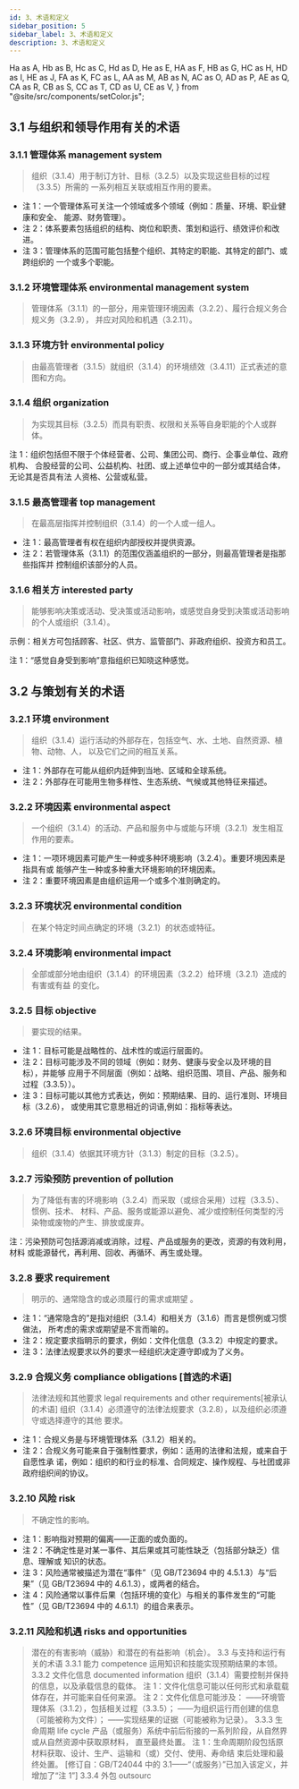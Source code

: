 ```yaml
---
id: 3、术语和定义
sidebar_position: 5
sidebar_label: 3、术语和定义
description: 3、术语和定义
---
```


  Ha as A,
  Hb as B,
  Hc as C,
  Hd as D,
  He as E,
  HA as F,
  HB as G,
  HC as H,
  HD as I,
  HE as J,
  FA as K,
  FC as L,
  AA as M,
  AB as N,
  AC as O,
  AD as P,
  AE as Q,
  CA as R,
  CB as S,
  CC as T,
  CD as U,
  CE as V,
} from "@site/src/components/setColor.js";

## 3.1 与组织和领导作用有关的术语

### 3.1.1 管理体系 management system

> 组织（3.1.4）用于制订方针、目标（3.2.5）以及实现这些目标的过程（3.3.5）所需的
> 一系列相互关联或相互作用的要素。

- 注 1：一个管理体系可关注一个领域或多个领域（例如：质量、环境、职业健康和安全、
  能源、财务管理）。
- 注 2：体系要素包括组织的结构、岗位和职责、策划和运行、绩效评价和改进。
- 注 3：管理体系的范围可能包括整个组织、其特定的职能、其特定的部门、或跨组织的
  一个或多个职能。

### 3.1.2 环境管理体系 environmental management system

> 管理体系（3.1.1）的一部分，用来管理环境因素（3.2.2）、履行合规义务合规义务（3.2.9），
> 并应对风险和机遇（3.2.11）。

### 3.1.3 环境方针 environmental policy

> 由最高管理者（3.1.5）就组织（3.1.4）的环境绩效（3.4.11）正式表述的意图和方向。

### 3.1.4 组织 organization

> 为实现其目标（3.2.5）而具有职责、权限和关系等自身职能的个人或群体。

注 1：组织包括但不限于个体经营者、公司、集团公司、商行、企事业单位、政府机构、
合股经营的公司、公益机构、社团、或上述单位中的一部分或其结合体，无论其是否具有法
人资格、公营或私营。

### 3.1.5 最高管理者 top management

> 在最高层指挥并控制组织（3.1.4）的一个人或一组人。

- 注 1：最高管理者有权在组织内部授权并提供资源。
- 注 2：若管理体系（3.1.1）的范围仅涵盖组织的一部分，则最高管理者是指那些指挥并
  控制组织该部分的人员。

### 3.1.6 相关方 interested party

> 能够影响决策或活动、受决策或活动影响，或感觉自身受到决策或活动影响的个人或组织（3.1.4）。

示例：相关方可包括顾客、社区、供方、监管部门、非政府组织、投资方和员工。

注 1：“感觉自身受到影响”意指组织已知晓这种感觉。

## 3.2 与策划有关的术语

### 3.2.1 环境 environment

> 组织（3.1.4）运行活动的外部存在，包括空气、水、土地、自然资源、植物、动物、人，
> 以及它们之间的相互关系。

- 注 1：外部存在可能从组织内廷伸到当地、区域和全球系统。
- 注 2：外部存在可能用生物多样性、生态系统、气候或其他特征来描述。

### 3.2.2 环境因素 environmental aspect

> 一个组织（3.1.4）的活动、产品和服务中与或能与环境（3.2.1）发生相互作用的要素。

- 注 1：一项环境因素可能产生一种或多种环境影响（3.2.4）。<A>重要环境因素是指具有或
  能够产生一种或多种重大环境影响的环境因素。</A>
- 注 2：重要环境因素是由组织运用一个或多个准则确定的。

### 3.2.3 环境状况 environmental condition

> 在某个特定时间点确定的环境（3.2.1）的状态或特征。

### 3.2.4 环境影响 environmental impact

> 全部或部分地由组织（3.1.4）的环境因素（3.2.2）给环境（3.2.1）造成的有害或有益
> 的变化。

### 3.2.5 目标 objective

> 要实现的结果。

- 注 1：目标可能是战略性的、战术性的或运行层面的。
- 注 2：目标可能涉及不同的领域（例如：财务、健康与安全以及环境的目标），并能够
  应用于不同层面（例如：战略、组织范围、项目、产品、服务和过程（3.3.5））。
- 注 3：目标可能以其他方式表达，例如：预期结果、目的、运行准则、环境目标（3.2.6），
  或使用其它意思相近的词语,例如：指标等表达。

### 3.2.6 环境目标 environmental objective

> 组织（3.1.4）依据其环境方针（3.1.3）制定的目标（3.2.5）。

### 3.2.7 污染预防 prevention of pollution

> 为了降低有害的环境影响（3.2.4）而采取（或综合采用）过程（3.3.5）、惯例、技术、
> 材料、产品、服务或能源以避免、减少或控制任何类型的污染物或废物的产生、排放或废弃。

注：污染预防可包括源消减或消除，过程、产品或服务的更改，资源的有效利用，材料
或能源替代，再利用、回收、再循环、再生或处理。

### 3.2.8 要求 requirement
> 明示的、通常隐含的或必须履行的需求或期望 。
- 注 1：“通常隐含的”是指对组织（3.1.4）和相关方（3.1.6）而言是惯例或习惯做法，
所考虑的需求或期望是不言而喻的。
- 注 2：规定要求指眀示的要求，例如：文件化信息（3.3.2）中规定的要求。
- 注 3：法律法规要求以外的要求一经组织决定遵守即成为了义务。

### 3.2.9 合规义务 compliance obligations [首选的术语]
>法律法规和其他要求 legal requirements and other requirements[被承认的术语]
>组织（3.1.4）必须遵守的法律法规要求（3.2.8），以及组织必须遵守或选择遵守的其他
>要求。
- 注 1：合规义务是与环境管理体系（3.1.2）相关的。
- 注 2：合规义务可能来自于强制性要求，例如：适用的法律和法规，或来自于自愿性承
诺，例如：组织的和行业的标准、合同规定、操作规程、与社团或非政府组织间的协议。
### 3.2.10 风险 risk
>不确定性的影响。
- 注 1：影响指对预期的偏离——正面的或负面的。
- 注 2：不确定性是对某一事件、其后果或其可能性缺乏（包括部分缺乏）信息、理解或
知识的状态。
- 注 3：风险通常被描述为潜在“事件”（见 GB/T23694 中的 4.5.1.3）与“后果”（见 GB/T23694
中的 4.6.1.3），或两者的结合。
- 注 4：风险通常以事件后果（包括环境的变化）与相关的事件发生的“可能性”（见
GB/T23694 中的 4.6.1.1）的组合来表示。
### 3.2.11 风险和机遇 risks and opportunities
> 潜在的有害影响（威胁）和潜在的有益影响（机会）。
3.3 与支持和运行有关的术语
3.3.1
能力 competence
运用知识和技能实现预期结果的本领。
3.3.2
文件化信息 documented information
 组织（3.1.4）需要控制并保持的信息，以及承载信息的载体。
注 1：文件化信息可能以任何形式和承载载体存在，并可能来自任何来源。
注 2：文件化信息可能涉及：
——环境管理体系（3.1.2），包括相关过程（3.3.5）；
——为组织运行而创建的信息（可能被称为文件）；
——实现结果的证据（可能被称为记录）。
3.3.3
生命周期 life cycle
产品（或服务）系统中前后衔接的一系列阶段，从自然界或从自然资源中获取原材料，
直至最终处置。
注 1：生命周期阶段包括原材料获取、设计、生产、运输和（或）交付、使用、寿命结
束后处理和最终处置。
[修订自：GB/T24044 中的 3.1——“（或服务）”已加入该定义，并增加了“注 1”]
3.3.4
外包 outsourc